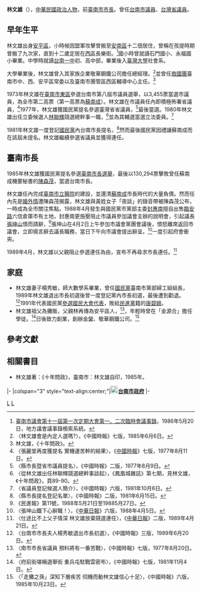 {{Otheruses|林文雄|subject=台灣政治人物|other=同名或類似名的其它條目描述}}
{{Infobox_Prime_Minister
| name = 林文雄
| image = 
| order = [[File:Flag_of_Tainan_City_(1978-2010).svg|27px]][[臺南市_(省轄市)|臺南市]]（省轄市）第9任[[臺南市市長|市長]]
| term_start = 1985年12月20日
| term_end = 1989年12月20日
| predecessor =[[蘇南成|蘇南成]]（正任） <br>[[陳癸淼|陳癸淼]]（代理）
| successor = [[施治明|施治明]]
| nationality = 
| birth_date = {{birth date and age|1942|2|1}}
| birth_place = {{TWN-JPN}}[[臺南州|臺南州]][[臺南市_(州轄市)|臺南市]]
| death_date =
| death_place =
| constituency = 
| spouse = 
| party = {{KMT}}
| profession = 
| religion = 
| signature = 
| footnotes = 
| sex = 男
}}

'''林文雄'''（{{bd|1942年|2月1日|catIdx=L林}}），[[中華民國|中華民國]][[政治人物|政治人物]]，前[[臺南市市長|臺南市市長]]。曾任[[台南市議員|台南市議員]]、[[台灣省議員|台灣省議員]]。

== 早年生平 ==
林文雄出身[[安平區|安平區]]，小時候因盟軍攻擊曾搬至[[安南區|安南區]]十二佃居住，曾稱在孩提時期曾搬了九次家，直到十二歲定居在[[西區_(臺南市)|西區]]長樂街。<ref>[https://journal.th.gov.tw/display.php?code=106397NsyNd#984 臺南市議會第十一屆第一次定期大會第一、二次臨時會議事錄]，1986年5月20日，地方議會議事錄檢索系統。</ref>國小時曾就讀石門國小、永福國小畢業。中學時就讀[[台南一中|台南一中]]初、高中部，畢業後入[[臺灣大學|臺灣大學]]社會系。

大學畢業後，林文雄曾入其家族企業敬華鋼鐵公司擔任總經理。<ref>〈林文雄會是內定人選嗎?〉，《中國時報》七版，1985年6月6日。</ref>並曾任[[救國團|救國團]]臺南市中、西、安平區常委以及臺南市團管區西區輔導中心主任。<ref>林文雄，《十年問政》。</ref>

1973年林文雄在[[臺南市_(省轄市)|臺南市]][[東區_(臺南市)|東區]]參選台南市第八屆市議員選舉，以3,455票當選市議員，為全市第二高票（第一高票為[[蘇南成|蘇南成]]）。林文雄在市議員任內即積極佈署省議員，<ref>〈張麗堂再度獲提名 實機運苦幹的結果〉，《[[中國時報|中國時報]]》七版，1977年8月11日。</ref>1977年，林文雄獲國民黨提名參選臺灣省省議員，<ref>〈縣市長暨省市議員提名〉，《中國時報》二版，1977年8月9日。</ref>最後當選。1980年林文雄出任立委候選人[[林聯輝|林聯輝]]競選總幹事一職，<ref>〈從林文雄出任林聯輝競選總幹事談起〉，《鳳凰城雜誌》第七期，見林文雄，《十年問政》，頁89-90。</ref>並為其輔選當選立法委員。<ref>〈省議員登記候選人簡介〉，《中國時報》六版，1981年10月6日。</ref>

1981年林文雄一度登記[[國民黨|國民黨]]內台南市長提名，<ref>〈縣市長提名登記名單〉，《中國時報》二版，1981年6月15日。</ref>然而最後國民黨因禮讓蘇南成而在該屆未提名。林文雄繼續參選省議員並獲得連任。

== 臺南市長 ==
1985年林文雄獲國民黨提名參選[[1985年中華民國縣市長選舉#臺南市|臺南市長選舉]]，最後以130,294票擊敗曾任蘇南成機要秘書的[[陳森茂|陳森茂]]，當選台南市長。

林文雄任內完成[[臺南市立醫院|臺南市立醫院]]的建設，並還清[[蘇南成|蘇南成]]市長時代的大量負債。然而任內先是[[婚外情|婚外情]]遭陳森茂揭露，林文雄與黃姓女子「夜談」的錄音帶被陳森茂公布，一時成為全市關注焦點。1988年4月發生與國民黨市黨部主委[[封惠南|封惠南]]擅自出售[[臨安路|臨安路]]六信倉庫市有土地，封惠南更施壓阻止市議員參加議會主辦的說明會，引起議長[[張坤山|張坤山]]憤而請辭，<ref>《民進報》第11號，1988年5月21日至19885月27日。</ref>張坤山在4月2日上午參加市議會黨團會議後，憤怒離席返回市議會，立即揚言辭去議長職務，當日下午向市議會提出辭呈。<ref>〈張坤山鐵下心辭職！〉，《[[中華日報|中華日報]]》六版，1988年4月5日。</ref>一度引起府會衝突。

1989年4月，林文雄以父親阻止參選連任為由，宣布不再尋求市長連任。<ref>〈仕途比不上父子情深 林文雄放棄競選連任〉，《[[中華日報|中華日報]]》二版，1989年4月21日。</ref>

== 家庭 ==
* 林文雄妻子楊秀敏，師大數學系畢業，曾任[[國民黨|國民黨]]臺南市黨部婦工組組長，1989年林文雄退出市長初選後曾一度登記黨內市長初選，最後遭到勸退。<ref>〈台南市市長夫人楊秀敏退出市長初選〉，《中國時報》三版，1989年6月20日。</ref>1991年代表國民黨[[1991年中華民國國民大會代表選舉|參選國民大會代表]]，敗給[[民進黨|民進黨]]籍的[[唐碧娥|唐碧娥]]。
* 林文雄祖父為攤販，父親林再傳為安平區人，<ref>〈南市市長省議員 預料將有一番苦戰〉，《中國時報》七版，1977年8月20日。</ref>，年輕時曾在「金源合」擔任學徒。<ref>〈府前街堪稱選舉街 重兵屯駐戰雲密布〉，《中國時報》七版，1981年11月4日。</ref>日後致力創業，創辦[https://web.archive.org/web/20160326221815/http://jin-rong.com.tw/page_company.html 金榮]、敬華鋼鐵公司。<ref>〈「走攤之孫」深知下層疾苦 伺機而動林文雄信心十足〉，《中國時報》六版，1985年10月23日。</ref>

== 參考文獻 ==
{{reflist|2}}
== 相關書目 ==
* 林文雄著：《十年問政》，臺南市：林文雄自印，1985年。
{{start box}}
{{s-gov|roc}}
|-
|colspan="3" style="text-align:center;"|'''[[File:Seal_of_Tainan_City_(1978-2014).svg|20px]][[台南市政府|台南市政府]]'''
|-
{{s-before|[[陳癸淼|陳癸淼]]（代理）<br><small>正任：'''[[蘇南成|蘇南成]]'''</small>}}
{{s-title|[[台南市市長|台南市市長]]<br><small>第十屆<br>1985年12月20日－1989年12月20日}}
{{s-after|[[施治明|施治明]]}}
{{end box}}
{{臺南市市長}}
{{authority control}}
[[Category:台南市市長|L]]
[[Category:第8屆臺南省轄市議員|L]]